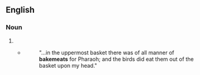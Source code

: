==English==

===Noun===
{{head|en|noun plural form}}

# {{plural of|bakemeat|lang=en}}
#* {{RQ:Authorized Version|Gen|40|17}}
#*: "...in the uppermost basket there was of all manner of '''bakemeats''' for Pharaoh; and the birds did eat them out of the basket upon my head."